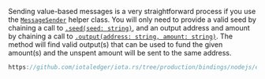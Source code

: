 Sending value-based messages is a very straightforward process if you use the
[`MessageSender`](./../api_reference.md#messagesender) helper class. You will only need to provide a valid
seed by chaining a call to [`.seed(seed: string)`](./../api_reference.md#seedseed-messagesender), and an
output address and amount by chaining a call to
[`.output(address: string, amount: string)`](./../api_reference.md#outputaddress-amount-messagesender). The
method will find valid output(s) that can be used to fund the given amount(s) and the unspent amount will be sent to the
same address.

```js reference
https://github.com/iotaledger/iota.rs/tree/production/bindings/nodejs/examples/09_transaction.js
```
